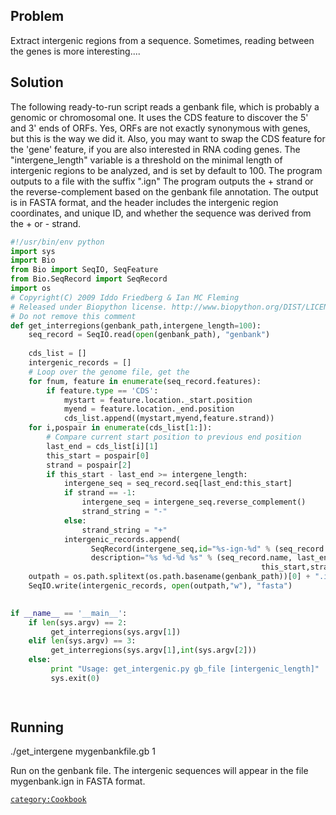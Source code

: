 == Problem ==
Extract intergenic regions from a sequence. Sometimes, reading between the genes is more interesting....

== Solution ==

The following ready-to-run script reads a genbank file, which is probably a genomic or chromosomal one. It uses the CDS feature to discover  the 5' and 3' ends of ORFs. Yes, ORFs are not exactly synonymous with genes, but this is the way we did it. Also, you may want to swap the CDS feature for the 'gene' feature, if you are also interested in RNA coding genes.  The "intergene_length" variable is a threshold on the minimal length of intergenic regions to be analyzed, and is set by default to 100. The program outputs to a file with the suffix ".ign" The program outputs the + strand or the reverse-complement based on the genbank file annotation. The output is in FASTA format, and the header includes the intergenic region coordinates, and unique ID, and whether the sequence was derived from the + or - strand.

<source lang=python>
#!/usr/bin/env python
import sys
import Bio
from Bio import SeqIO, SeqFeature
from Bio.SeqRecord import SeqRecord
import os
# Copyright(C) 2009 Iddo Friedberg & Ian MC Fleming
# Released under Biopython license. http://www.biopython.org/DIST/LICENSE
# Do not remove this comment
def get_interregions(genbank_path,intergene_length=100):
    seq_record = SeqIO.read(open(genbank_path), "genbank")
    
    cds_list = []
    intergenic_records = []
    # Loop over the genome file, get the 
    for fnum, feature in enumerate(seq_record.features):
        if feature.type == 'CDS':  
            mystart = feature.location._start.position
            myend = feature.location._end.position
            cds_list.append((mystart,myend,feature.strand))
    for i,pospair in enumerate(cds_list[1:]):
        # Compare current start position to previous end position
        last_end = cds_list[i][1]
        this_start = pospair[0]
        strand = pospair[2]
        if this_start - last_end >= intergene_length:
            intergene_seq = seq_record.seq[last_end:this_start]
            if strand == -1:
                intergene_seq = intergene_seq.reverse_complement()
                strand_string = "-"
            else:
                strand_string = "+"
            intergenic_records.append( 
                  SeqRecord(intergene_seq,id="%s-ign-%d" % (seq_record.name,i),
                  description="%s %d-%d %s" % (seq_record.name, last_end+1,
                                                        this_start,strand_string)))
    outpath = os.path.splitext(os.path.basename(genbank_path))[0] + ".ign"
    SeqIO.write(intergenic_records, open(outpath,"w"), "fasta")

          
if __name__ == '__main__':
    if len(sys.argv) == 2:
         get_interregions(sys.argv[1])
    elif len(sys.argv) == 3:
         get_interregions(sys.argv[1],int(sys.argv[2]))
    else:
         print "Usage: get_intergenic.py gb_file [intergenic_length]"
         sys.exit(0)

 
</source>

== Running ==

<bash>
./get_intergene mygenbankfile.gb 1
</bash>

Run on the genbank file. The intergenic sequences will appear in the file mygenbank.ign in FASTA format.


 [[category:Cookbook]]